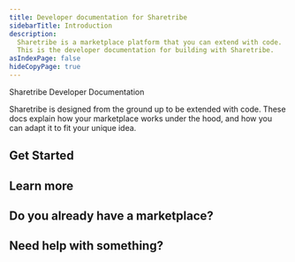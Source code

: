 ```yaml
---
title: Developer documentation for Sharetribe
sidebarTitle: Introduction
description:
  Sharetribe is a marketplace platform that you can extend with code.
  This is the developer documentation for building with Sharetribe.
asIndexPage: false
hideCopyPage: true
---
```



<StyledHeader>Sharetribe Developer Documentation</StyledHeader>

Sharetribe is designed from the ground up to be extended with code.
These docs explain how your marketplace works under the hood, and how
you can adapt it to fit your unique idea.

## Get Started

<CustomCards>
<CustomCard title={'Install the template'} description={'Install the Sharetribe Web Template and start customizing.'} href={'/docs/introduction/getting-started-with-web-template'} />

<CustomCard title="API Reference" description="Explore our API reference with information on the Marketplace, Integration, Authentication and Asset Delivery API." href="https://www.sharetribe.com/api-reference" />
<CustomCard title="Create an account" description="Create a free Sharetribe account and kick off development." href="https://console.sharetribe.com/new" />
</CustomCards>

## Learn more

<CustomCards>
  <CustomCard
    title="Tutorials"
    description="A step-by-step tutorial to help you build a fully functional marketplace and learn about all the key features of Sharetribe."
    href="/docs/tutorial"
  />
  <CustomCard
    title="Help Center"
    description={
      'Read more about the no-code features in the Help Center, such as how to adjust general marketplace settings and how to adjust the branding and layout of your marketplace.'
    }
    href={'https://www.sharetribe.com/help/en/'}
  />
  <CustomCard
    title="Developer blog"
    description="A practical resource crafted for our developer community with a focus on how to build a marketplace using the Sharetribe Developer Platform."
    href="https://www.sharetribe.com/developer-blog"
  />
</CustomCards>

## Do you already have a marketplace?

<Cards num={1}>
  <Cards.Card
    arrow
    title="Migrate from another platform"
    href="/how-to/migrations/migrating-from-outside-sharetribe"
  />
</Cards>

## Need help with something?

<Cards num={2}>
  <Cards.Card
    arrow
    title="Reach out to our support"
    href="mailto:hello@sharetribe.com"
  />
  <Cards.Card
    arrow
    title="Ask the community"
    href="https://www.sharetribe.com/dev-slack"
  />
</Cards>
